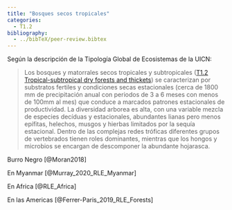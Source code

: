 ```yaml
---
title: "Bosques secos tropicales"
categories:
  - T1.2
bibliography: 
  - ../bibTeX/peer-review.bibtex
---
```


Según la descripción de la Tipología Global de Ecosistemas de la UICN:

> Los bosques y matorrales secos tropicales y subtropicales ([T1.2 Tropical-subtropical dry forests and thickets](https://global-ecosystems.org/explore/groups/T1.2)) se caracterizan por substratos fertiles y condiciones secas estacionales (cerca de 1800 mm de precipitación anual con periodos de 3 a 6 meses con menos de 100mm al mes) que conduce a marcados patrones estacionales de productividad. La diversidad arborea es alta, con una variable mezcla de especies decíduas y estacionales, abundantes lianas pero menos epífitas, helechos, musgos y hierbas limitados por la sequía estacional. Dentro de las complejas redes tróficas diferentes grupos de vertebrados tienen roles dominantes, mientras que los hongos y microbios se encargan de descomponer la abundante hojarasca.



Burro Negro [@Moran2018]

En Myanmar [@Murray_2020_RLE_Myanmar]

En Africa [@RLE_Africa]

En las Americas [@Ferrer-Paris_2019_RLE_Forests]



